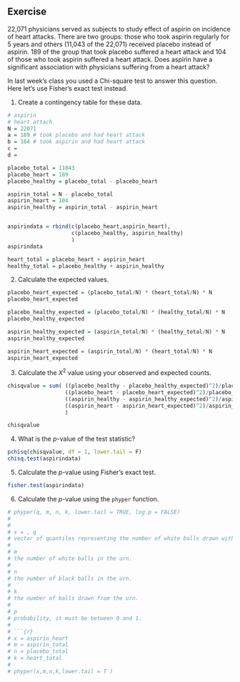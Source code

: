 

## Exercise

22,071 physicians served as subjects to study effect of aspirin on incidence of heart attacks. There are two groups: those who took aspirin regularly for 5 years and others (11,043 of the 22,071) received placebo instead of aspirin. 189 of the group that took placebo suffered a heart attack and 104 of those who took aspirin suffered a heart attack. Does aspirin have a significant association with physicians suffering from a heart attack?
  
  In last week's class you used a Chi-square test to answer this question. Here let's use Fisher's exact test instead.

1. Create a contingency table for these data.

```r
# aspirin 
# heart attach
N = 22071
a = 189 # took placebo and had heart attack
b = 104 # took aspirin and had heart attack
c = 
d = 

placebo_total = 11043
placebo_heart = 189
placebo_healthy = placebo_total - placebo_heart

aspirin_total = N - placebo_total
aspirin_heart = 104
aspirin_healthy = aspirin_total - aspirin_heart


aspirindata = rbind(c(placebo_heart,aspirin_heart),
                    c(placebo_healthy, aspirin_healthy)
                    )
aspirindata

heart_total = placebo_heart + aspirin_heart
healthy_total = placebo_healthy + aspirin_healthy
```

2. Calculate the expected values.

```r
placebo_heart_expected = (placebo_total/N) * (heart_total/N) * N
placebo_heart_expected

placebo_healthy_expected = (placebo_total/N) * (healthy_total/N) * N
placebo_healthy_expected

aspirin_healthy_expected = (aspirin_total/N) * (healthy_total/N) * N
aspirin_healthy_expected

aspirin_heart_expected = (aspirin_total/N) * (heart_total/N) * N
aspirin_heart_expected


```


3. Calculate the $X^2$ value using your observed and expected counts.

```r

chisqvalue = sum( ((placebo_healthy - placebo_healthy_expected)^2)/placebo_healthy_expected +
                  ((placebo_heart - placebo_heart_expected)^2)/placebo_heart_expected +
                  ((aspirin_healthy - aspirin_healthy_expected)^2)/aspirin_healthy_expected +
                  ((aspirin_heart - aspirin_heart_expected)^2)/aspirin_heart_expected
                  )

chisqvalue

```


4. What is the $p$-value of the test statistic?

```r

pchisq(chisqvalue, df = 1, lower.tail = F)
chisq.test(aspirindata)
```


5. Calculate the $p$-value using Fisher's exact test.

```r
fisher.test(aspirindata)

```

6. Calculate the $p$-value using the `phyper` function.

```r
# phyper(q, m, n, k, lower.tail = TRUE, log.p = FALSE)
# 
# 
# x = , q	
# vector of quantiles representing the number of white balls drawn without replacement from an urn which contains both black and white balls.
# 
# m	
# the number of white balls in the urn.
# 
# n	
# the number of black balls in the urn.
# 
# k	
# the number of balls drawn from the urn.
# 
# p	
# probability, it must be between 0 and 1.
# 
# ```{r}
# x = aspirin_heart
# m = aspirin_total
# n = placebo_total
# k = heart_total
# 
# phyper(x,m,n,k,lower.tail = T )

```

